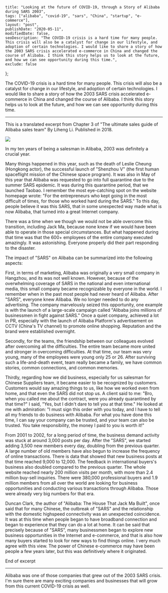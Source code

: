     title: "Looking at the future of COVID-19, through a Story of Alibaba during SARS 2003",
    tags: ["alibaba", "covid-19", "sars", "China", "startup", "e-commerce"],
    layout: "post",
    publishDate: "2020-05-11",
    modifiedDate: false,
    seoDescription: "The COVID-19 crisis is a hard time for many people. This crisis will also be a catalyst for change in our lifestyle, and adoption of certain technologies. I would like to share a story of how the 2003 SARS crisis accelerated e-commerce in China and changed the course of Alibaba. I think this story helps us to look at the future, and how we can see opportunity during this time.",
    exclude: false
};


The COVID-19 crisis is a hard time for many people. This crisis will also be a catalyst for change in our lifestyle, and adoption of certain technologies. I would like to share a story of how the 2003 SARS crisis accelerated e-commerce in China and changed the course of Alibaba. I think this story helps us to look at the future, and how we can see opportunity during this time.

----

This is a translated excerpt from Chapter 3 of "The ultimate sales guide of Alibaba sales team" By Liheng Li. Published in 2018.

<FlexView hAlignContent="center">
    <img src="/static/images/alibaba-sales-book.png"></img>
</FlexView>

In my ten years of being a salesman in Alibaba, 2003 was definitely a crucial year. 

Many things happened in this year, such as the death of Leslie Cheung (Hongkong actor), the successful launch of "Shenzhou V" (the first human spaceflight mission of the Chinese space program). It was also in May of this year that Alibaba was requested to go into full quarantine due to the summer SARS epidemic. 
It was during this quarantine period, that we launched Taobao. I remember the most eye-catching spot on the website homepage wrote: "For the entrepreneurs who kept going in the most difficult of times, for those who worked hard during the SARS." To this day, people believe it was this SARS, that in some unexpected way made what is now Alibaba, that turned into a great Internet company.

There was a time when we though we would not be able overcome this transition, including Jack Ma, because none knew if we would have been able to operate in those special circumstances. But what happened during that time was that the 600+ employees of the entire company executed amazingly. It was astonishing. Everyone properly did their part responding to the disaster.

The impact of "SARS" on Alibaba can be summarized into the following aspects:

First, in terms of marketing, Alibaba was originally a very small company in Hangzhou, and its was not well known. However, because of the overwhelming coverage of SARS in the national and even international media, this small company became recognizable by everyone in the world.
I remember when in the past most people had never heard of Alibaba. After "SARS", everyone knew Alibaba. We no longer needed to do any advertising. The company marvelously seized this opportunity, one example is with the launch of a large-scale campaign called "Alibaba joins millions of businessmen in fight against SARS." Once a quiet company, achieved a lot in PR, especially with the launch of Alibaba Platform's advertisement on CCTV (China's TV channel) to promote online shopping. Reputation and the brand were established overnight.

Secondly, for the teams, the friendship between our colleagues evolved after overcoming all the difficulties. The entire team became more united and stronger in overcoming difficulties. At that time, our team was very young, many of the employees were young only 25 or 26. After surviving such a life-and-death event, team really became a family, we have common stories, common connections, and common memories.

Thirdly, regarding how we did business, especially for us salesman for Chinese Suppliers team, it became easier to be recognized by customers. Customers would say amazing things to us, like how we worked even from home, and that even the SARS did not stop us. A client said to me: "Bro, when you called me about the contract, were you already quarantined by that time?" I said, "Yes, but I didn't dare to tell you at that time." He looked at me with admiration: "I must sign this order with you today, and I have to tell all my friends to do business with Alibaba. For what you have done this time, I can say your company can be trusted, and your team can also be trusted. You take responsibility, the money I paid to you is worth it!"

From 2001 to 2002, for a long period of time, the business demand activity was stuck at around 3,000 posts per day. After the "SARS", we started adding 3,500 new members every day, doubling from the previous quarter. A large number of old members have also begun to increase the frequency of online transactions. There is data that showed that new business posts at that time reached 9,000 to 12,000. The feedback in international buyers's business also doubled compared to the previous quarter. The whole website reached nearly 200 million visits per month, with more than 2.4 million buy-sell inquiries. There were 380,000 professional buyers and 1.9 million members from all over the world are looking for business opportunities and conducting various transactions through Alibaba. Those were already very big numbers for that era.

Duncan Clark, the author of "Alibaba: The House That Jack Ma Built", once said that for many Chinese, the outbreak of "SARS" and the relationship with the domestic highspeed connectivity was an unexpected coincidence. It was at this time when people began to have broadband connection and began to experience that they can do a lot at home. It can be said that precisely because of "SARS", many businessmen began to explore new business opportunities in the Internet and e-commerce, and that is also how many buyers started to look for new ways to find things online. I very much agree with this view. The power of Chinese e-commerce may have been people a few years later, but this was definitively where it originated.

End of excerpt

----

Alibaba was one of those companies that grew out of the 2003 SARS crisis. I'm sure there are many exciting companies and businesses that will grow from this current COVID-19 crisis as well.
